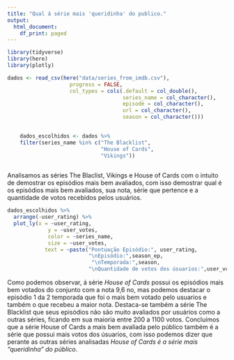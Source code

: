 ```yaml
---
title: "Qual á série mais 'queridinha' do publico."
output:
  html_document:
    df_print: paged
---
```




```r
library(tidyverse)
library(here)
library(plotly)
```

```r
dados <- read_csv(here("data/series_from_imdb.csv"), 
                    progress = FALSE,
                    col_types = cols(.default = col_double(), 
                                     series_name = col_character(), 
                                     episode = col_character(), 
                                     url = col_character(),
                                     season = col_character()))
    
```


```r
    dados_escolhidos <- dados %>% 
    filter(series_name %in% c("The Blacklist",
                              "House of Cards",
                              "Vikings"))
    
```

Analisamos as séries The Blaclist, Vikings e House of Cards com o intuito de demostrar os episódios mais bem avaliados, com isso demostrar qual é os episódios mais bem avaliados, sua nota, série que pertence e a quantidade de votos recebidos pelos usuários.

```r
dados_escolhidos %>%
  arrange(-user_rating) %>%
  plot_ly(x = ~user_rating,
             y = ~user_votes,
             color = ~series_name,
             size = ~user_votes,
            text = ~paste("Pontuação Episódio:", user_rating,
                          "\nEpisódio:",season_ep,
                           "\nTemporada:",season,
                          "\nQuantidade de votos dos úsuarios:",user_votes))
```

Como podemos observar, á série *House of Cards* possui os episódios mais bem votados do conjunto com a nota 9,6 no, mas podemos destacar o episódio 1 da 2 temporada que foi o mais bem votado pelo usuarios e também o que recebeu a maior nota.
Destaca-se também a série The Blacklist que seus episódios não são muito avaliados por usuários como a outras séries, ficando em sua maioria entre 200 a 1100 votos.
Concluímos que a série House of Cards a mais bem avaliada pelo público  também é a série que possui mais votos dos úsuarios, com isso podemos dizer que perante as outras séries analisadas *House of Cards é a série mais "queridinha" do público*.

